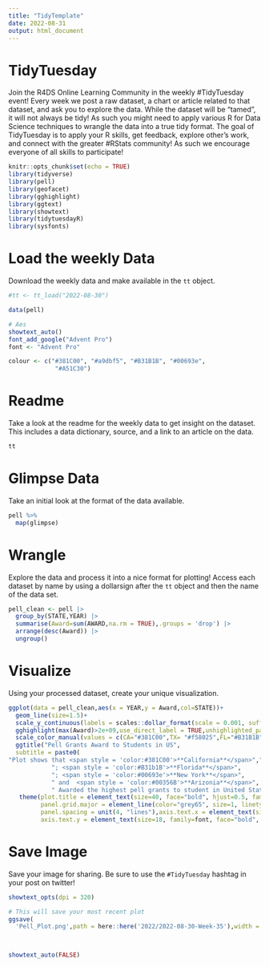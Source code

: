 ```yaml
---
title: "TidyTemplate"
date: 2022-08-31
output: html_document
---
```


# TidyTuesday


Join the R4DS Online Learning Community in the weekly #TidyTuesday event!
Every week we post a raw dataset, a chart or article related to that dataset, and ask you to explore the data.
While the dataset will be “tamed”, it will not always be tidy! As such you might need to apply various R for Data Science techniques to wrangle the data into a true tidy format.
The goal of TidyTuesday is to apply your R skills, get feedback, explore other’s work, and connect with the greater #RStats community!
As such we encourage everyone of all skills to participate!

```r

knitr::opts_chunk$set(echo = TRUE)
library(tidyverse)
library(pell)
library(geofacet)
library(gghighlight)
library(ggtext)
library(showtext)
library(tidytuesdayR)
library(sysfonts)
```

# Load the weekly Data

Download the weekly data and make available in the `tt` object.

```r

#tt <- tt_load("2022-08-30")

data(pell)
```



```r
# Aes
showtext_auto()
font_add_google("Advent Pro")
font <- "Advent Pro"

colour <- c("#381C00", "#a9dbf5", "#B31B1B", "#00693e",
             "#A51C30")
```


# Readme

Take a look at the readme for the weekly data to get insight on the dataset.
This includes a data dictionary, source, and a link to an article on the data.

```r

tt

```


# Glimpse Data

Take an initial look at the format of the data available.

```r

pell %>% 
  map(glimpse)

```

# Wrangle

Explore the data and process it into a nice format for plotting! Access each dataset by name by using a dollarsign after the `tt` object and then the name of the data set.

```r
pell_clean <- pell |>
  group_by(STATE,YEAR) |>
  summarise(Award=sum(AWARD,na.rm = TRUE),.groups = 'drop') |>
  arrange(desc(Award)) |>
  ungroup()

```


# Visualize

Using your processed dataset, create your unique visualization.

```r

ggplot(data = pell_clean,aes(x = YEAR,y = Award,col=STATE))+
  geom_line(size=1.5)+
  scale_y_continuous(labels = scales::dollar_format(scale = 0.001, suffix = "K",trim = TRUE))+
  gghighlight(max(Award)>2e+09,use_direct_label = TRUE,unhighlighted_params = list(colour='gray60'),label_params = list(size=15))+
  scale_color_manual(values = c(CA="#381C00",TX= "#f58025",FL="#B31B1B",NY="#00693e",AZ="#00356B"))+
  ggtitle("Pell Grants Award to Students in US",
  subtitle = paste0(
"Plot shows that <span style = 'color:#381C00'>**California**</span>","; <span style = 'color:#F58025'>**Texas**</span>",
            "; <span style = 'color:#B31b1B'>**Florida**</span>",
            "; <span style = 'color:#00693e'>**New York**</span>",
            " and  <span style = 'color:#00356B'>**Arizonia**</span>",
            " Awarded the highest pell grants to student in United State from 2014 to 2017"))+labs(y="", x="", size = "Number of Recipients", caption = "Designer: Oluwafemi | Source: U.S. Department of Education | Twitter: OluwafemOyedele") +
   theme(plot.title = element_text(size=40, face="bold", hjust=0.5, family=font, color = "#202A44"),plot.caption = element_text(hjust=0.5, family=font, face="bold", size=25, vjust=1, color = "#202A44"),plot.background = element_rect(fill="#f5eee3"),panel.background = element_blank(),
         panel.grid.major = element_line(color="grey65", size=1, linetype = "dashed"),panel.grid.minor = element_blank(),
         panel.spacing = unit(4, "lines"),axis.text.x = element_text(size=21, family=font, face="bold", color = "#202A44"),
         axis.text.y = element_text(size=18, family=font, face="bold", color = "#202A44"),plot.subtitle = element_markdown(size = 18))

```


# Save Image

Save your image for sharing. Be sure to use the `#TidyTuesday` hashtag in your post on twitter! 

```r
showtext_opts(dpi = 320) 

# This will save your most recent plot
ggsave(
  'Pell_Plot.png',path = here::here('2022/2022-08-30-Week-35'),width = 18,height = 14,dpi = 320)



showtext_auto(FALSE)
```
